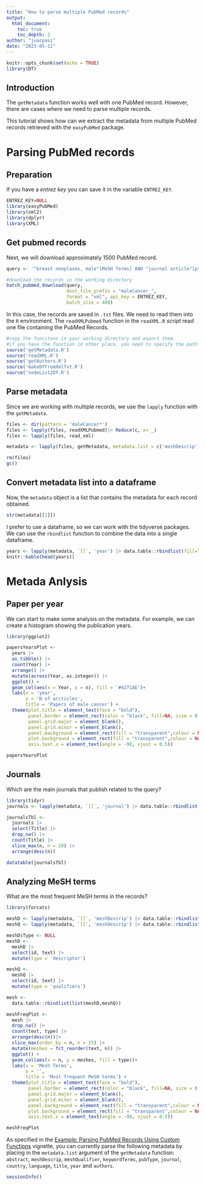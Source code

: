 ---
title: "How to parse multiple PubMed records"
output: 
  html_document:
    toc: true
    toc_depth: 2
author: "juarpasi"
date: "2023-05-11"
---

```{r setup, include=FALSE}
knitr::opts_chunk$set(echo = TRUE)
library(DT)
```

## Introduction
The `getMetadata` function works well with one PubMed record.
However, there are cases where we need to parse multiple records.

This tutorial shows how can we extract the metadata from multiple PubMed records retrieved with the `easyPubMed` package.

# Parsing PubMed records

## Preparation

If you have a _entrez key_ you can save it in the variable `ENTREZ_KEY`.
```{r, warning = F, message = F}
ENTREZ_KEY=NULL
library(easyPubMed)
library(xml2)
library(dplyr)
library(XML)
```

## Get pubmed records
Next, we will download approximately 1500 PubMed record.
```{r}
query <- '"breast neoplasms, male"[MeSH Terms] AND "journal article"[pt] AND ("2010"[dp]:"2022"[dp])'

#download the records in the working directory
batch_pubmed_download(query,
                      dest_file_prefix = "maleCancer_",
                      format = "xml", api_key = ENTREZ_KEY,
                      batch_size = 400)
```

In this case, the records are saved in `.txt` files.
We need to read them into the `R` environment.
The `readXMLPubmed` function in the `readXML.R` _script_ read one file containing the PubMed Records.

```{r, warning = F, message = F}
#copy the funcitons in your working directory and export them.
#if you have the function in other place, you need to specify the path
source('getMetadata.R')
source('readXML.R')
source('getAuthors.R')
source('makeDfFromXmlTxt.R')
source('nodeList2Df.R')
```

## Parse metadata
Since we are working with multiple records, we use the `lapply` function with the `getMetadata`.
```{r, warning = F, message = F, results='hide'}
files <- dir(pattern = 'maleCancer*')
files <- lapply(files, readXMLPubmed)|> Reduce(c, x= _)
files <- lapply(files, read_xml)

metadata <- lapply(files, getMetadata, metadata.list = c('meshDescrip','meshQualifier','journal','year'))

rm(files)
gc()
```

## Convert metadata list into a dataframe
Now, the `metadata` object is a list that contains the metadata for each record obtained.

```{r, warning = F, message = F}
str(metadata[[1]])
```

I prefer to use a dataframe, so we can work with the tidyverse packages.
We can use the `rbindlist` function to combine the data into a single dataframe.

```{r, warning = F, message = F}
years <- lapply(metadata, `[[`, 'year') |> data.table::rbindlist(fill=TRUE)
knitr::kable(head(years))
```

# Metada Anlysis

## Paper per year
We can start to make some analysis on the metadata.
For example, we can create a histogram showing the publication years.
```{r, warning = F, message = F}
library(ggplot2)

papersYearsPlot <-
  years |>
  as_tibble() |>
  count(Year) |>
  arrange() |>
  mutate(across(Year, as.integer)) |>
  ggplot() + 
  geom_col(aes(x = Year, y = n), fill = '#4271AE')+
  labs(x = 'year',
       y = 'N of arcticles',
       title = 'Papers of male cancer') +
  theme(plot.title = element_text(face = "bold"),
        panel.border = element_rect(color = "black", fill=NA, size = 0.8),
        panel.grid.major = element_blank(),
        panel.grid.minor = element_blank(),
        panel.background = element_rect(fill = "transparent",colour = NA),
        plot.background = element_rect(fill = "transparent",colour = NA),
        axis.text.x = element_text(angle = -90, vjust = 0.5))

papersYearsPlot
```

## Journals
Which are the main journals that publish related to the query?
```{r, warning = F, message = F}
library(tidyr)
journals <- lapply(metadata, `[[`, 'journal') |> data.table::rbindlist(fill=TRUE)

journalsTbl <-
  journals |>
  select(Title) |>
  drop_na() |>
  count(Title) |>
  slice_max(n, n = 20) |>
  arrange(desc(n))

datatable(journalsTbl)
```

## Analyzing MeSH terms
What are the most frequent MeSH terms in the records?
```{r, warning = F, message = F}
library(forcats)

meshD <- lapply(metadata, `[[`, 'meshDescrip') |> data.table::rbindlist(fill=TRUE)
meshQ <- lapply(metadata, `[[`, 'meshDescrip') |> data.table::rbindlist(fill=TRUE)

meshD$Type <- NULL
meshD <-
  meshD |>
  select(id, text) |>
  mutate(type = 'descriptor')

meshQ <-
  meshQ |>
  select(id, text) |>
  mutate(type = 'qualifiers')

mesh <-
  data.table::rbindlist(list(meshD,meshQ))

meshFreqPlot <-
  mesh |>
  drop_na() |>
  count(text, type) |>
  arrange(desc(n))|>
  slice_max(order_by = n, n = 25) |>
  mutate(meshes = fct_reorder(text, n)) |>
  ggplot() +
  geom_col(aes(x = n, y = meshes, fill = type))+
  labs(x = 'Mesh Terms',
       y = '',
       title = 'Most frequent MeSH terms') +
  theme(plot.title = element_text(face = "bold"),
        panel.border = element_rect(color = "black", fill=NA, size = 0.8),
        panel.grid.major = element_blank(),
        panel.grid.minor = element_blank(),
        panel.background = element_rect(fill = "transparent",colour = NA),
        plot.background = element_rect(fill = "transparent",colour = NA),
        axis.text.x = element_text(angle = -90, vjust = 0.5))

meshFreqPlot
```

As specified in the [Example: Parsing PubMed Records Using Custom Functions](https://example.com) vignette, you can currently parse the following metadata by placing in the `metadata.list` argument of the `getMetadata` function: `abstract`, `meshDescrip`, `meshQualifier`, `keywordTerms`, `pubType`, `journal`, `country`, `language`, `title`, `year` and `authors`.

```{r, echo=FALSE}
sessionInfo()
```